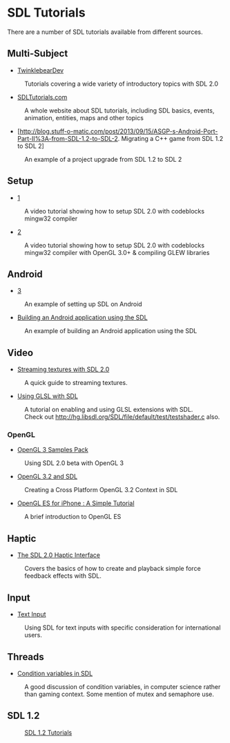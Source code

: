 = SDL Tutorials =
There are a number of SDL tutorials available from different sources.


== Multi-Subject ==

* [http://twinklebear.github.io/pages/sdl2/ TwinklebearDev]
: Tutorials covering a wide variety of introductory topics with SDL 2.0

* [http://www.sdltutorials.com/ SDLTutorials.com]
: A whole website about SDL tutorials, including SDL basics, events, animation, entities, maps and other topics

* [http://blog.stuff-o-matic.com/post/2013/09/15/ASGP-s-Android-Port-Part-II%3A-from-SDL-1.2-to-SDL-2. Migrating a C++ game from SDL 1.2 to SDL 2]
: An example of a project upgrade from SDL 1.2 to SDL 2

== Setup ==
* [https://www.youtube.com/watch?v=wWGtuc5uqF4]
: A video tutorial showing how to setup SDL 2.0 with codeblocks mingw32 compiler

* [https://www.youtube.com/watch?v=wWGtuc5uqF4]
: A video tutorial showing how to setup SDL 2.0 with codeblocks mingw32 compiler with OpenGL 3.0+ & compiling GLEW libraries

== Android ==

* [http://www.dinomage.com/2013/01/howto-sdl-on-android/]
: An example of setting up SDL on Android

* [http://blog.stuff-o-matic.com/post/2013/10/20/ASGP-s-Android-Port-Part-IV%3A-building-the-APK Building an Android application using the SDL]
: An example of building an Android application using the SDL

== Video ==

* [http://slouken.blogspot.com/2011/02/streaming-textures-with-sdl-13.html Streaming textures with SDL 2.0]
: A quick guide to streaming textures.

* [http://rainwarrior.ca/dragon/sdl_glsl.html Using GLSL with SDL]
: A tutorial on enabling and using GLSL extensions with SDL.
: Check out http://hg.libsdl.org/SDL/file/default/test/testshader.c also.

=== OpenGL ===
* [http://www.g-truc.net/post-0204.html OpenGL 3 Samples Pack]
: Using SDL 2.0 beta with OpenGL 3

* [http://www.opengl.org/wiki/Tutorial1:_Creating_a_Cross_Platform_OpenGL_3.2_Context_in_SDL_(C_/_SDL) OpenGL 3.2 and SDL]
: Creating a Cross Platform OpenGL 3.2 Context in SDL

* [http://iphonesdkdev.blogspot.com/2009/04/opengl-es-for-iphone-simple-tutorial.html OpenGL ES for iPhone : A Simple Tutorial]
: A brief introduction to OpenGL ES

== Haptic ==

* [http://bobbens.dyndns.org/journal/2010/sdl_haptic/ The SDL 2.0 Haptic Interface]
: Covers the basics of how to create and playback simple force feedback effects with SDL.

== Input ==

* [[Tutorials/TextInput|Text Input]]
: Using SDL for text inputs with specific consideration for international users.

== Threads ==

* [http://ansuz.sooke.bc.ca/software/sdl-condvars.php Condition variables in SDL]
: A good discussion of condition variables, in computer science rather than gaming context. Some mention of mutex and semaphore use.

== SDL 1.2 ==
: [[SDL1.2Tutorials|SDL 1.2 Tutorials]]
